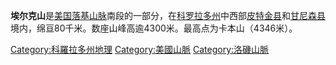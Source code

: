 {{expand|time=2015-03-10T03:02:32+00:00}}
{{unreferenced|time=2015-03-10T03:02:32+00:00}}
{{Infobox mountain range
| name= Elk Mountains<br>埃尔克山
| other_name=
| photo=Maroon Bells (11553)a.jpg
| photo_caption= 埃尔克山的[[Maroon_Bells|Maroon Bells]]
| country=美国
| state=科罗拉多州
| region = [[皮特金縣_(科羅拉多州)|皮特金縣]]
| region1 = [[甘尼森縣_(科羅拉多州)|甘尼森縣]]
| region2 = [[伊格爾縣_(科羅拉多州)|伊格爾縣]]
| region_type = 县
| parent=落基山脉
| border=Sawatch Range| border1=West Elk Mountains
| highest=[[Castle_Peak_(Colorado)|Castle Peak]]
| elevation_ft=14265
| lat_d=39|lat_m=00|lat_s=35|lat_NS=N
| long_d=106|long_m=51|long_s=14|long_EW=W
| geology= | period= | orogeny=
| area_mi2=
| length_mi=
| length_orientation=
| width_mi=
| width_orientation=
| map=
| map_caption=
}}

'''埃尔克山'''是[[美国|美国]][[落基山脉|落基山脉]]南段的一部分，在[[科罗拉多州|科罗拉多州]]中西部[[皮特金县|皮特金县]]和[[甘尼森县|甘尼森县]]境内，绵亘80千米。数座山峰高逾4300米。最高点为卡本山（4346米）。

[[Category:科羅拉多州地理|Category:科羅拉多州地理]]
[[Category:美國山脈|Category:美國山脈]]
[[Category:洛磯山脈|Category:洛磯山脈]]